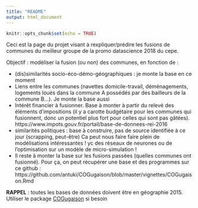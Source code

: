 ```yaml
---
title: "README"
output: html_document
---
```


```r
knitr::opts_chunk$set(echo = TRUE)
```

Ceci est la page du projet visant à rexpliquer/prédire les fusions de communes du meilleur groupe de la promo datascience 2018 du cepe.

Objectif : modéliser la fusion (ou non) des communes, en fonction de :

- (dis)similarités socio-éco-démo-géographiques : je monte la base en ce moment
- Liens entre les communes (navettes domicile-travail, déménagements, logements loués dans la commune A possédés par des bailleurs de la commune B...). Je monte la base aussi
- Intérêt financier à fusionner. Base à monter à partir du relevé des éléments d'impositions (il y a carotte budgétaire pour les communes qui fusionnent, donc un potentiel plus fort pour celles qui sont pas gâtées). https://www.impots.gouv.fr/portail/base-de-donnees-rei-2016
- similarités politiques : base à construire, pas de source identifiée à ce jour (scrapping, peut-être)
Ca peut nous faire faire plein de modélisations intéressantes ! yc des réseaux de neurones ou de l'optimisation sur un modèle de micro-simulation !
- Il reste à monter la base sur les fusions passées (quelles communes ont fusionné). Pour ça, on peut récupérer une base et des programmes sur ce github : https://github.com/antuki/COGugaison/blob/master/vignettes/COGugaison.Rmd

**RAPPEL** : toutes les bases de données doivent être en géographie 2015. Utiliser le package [COGugaison](https://github.com/antuki/COGugaison/blob/master/vignettes/COGugaison.Rmd) si besoin